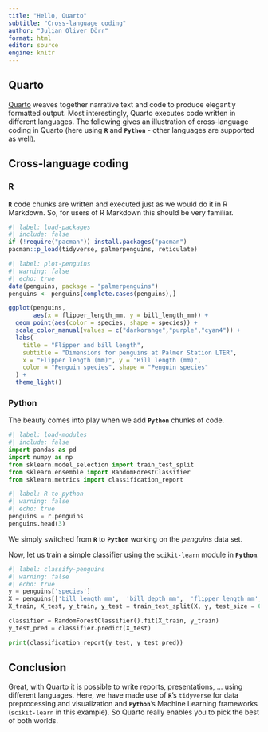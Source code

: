 ```yaml
---
title: "Hello, Quarto"
subtitle: "Cross-language coding"
author: "Julian Oliver Dörr"
format: html
editor: source
engine: knitr
---
```


## Quarto
[Quarto](https://quarto.org/) weaves together narrative text and code to produce elegantly formatted output. Most interestingly, Quarto executes code written in different languages. The following gives an illustration of cross-language coding in Quarto (here using **`R`** and **`Python`** - other languages are supported as well).

## Cross-language coding

### R

**`R`** code chunks are written and executed just as we would do it in R Markdown. So, for users of R Markdown this should be very familiar. 

```r
#| label: load-packages
#| include: false
if (!require("pacman")) install.packages("pacman")
pacman::p_load(tidyverse, palmerpenguins, reticulate)
```

```r
#| label: plot-penguins
#| warning: false
#| echo: true
data(penguins, package = "palmerpenguins")
penguins <- penguins[complete.cases(penguins),]

ggplot(penguins, 
       aes(x = flipper_length_mm, y = bill_length_mm)) +
  geom_point(aes(color = species, shape = species)) +
  scale_color_manual(values = c("darkorange","purple","cyan4")) +
  labs(
    title = "Flipper and bill length",
    subtitle = "Dimensions for penguins at Palmer Station LTER",
    x = "Flipper length (mm)", y = "Bill length (mm)",
    color = "Penguin species", shape = "Penguin species"
  ) +
  theme_light()
```

### Python

The beauty comes into play when we add **`Python`** chunks of code.

```python
#| label: load-modules
#| include: false
import pandas as pd
import numpy as np
from sklearn.model_selection import train_test_split
from sklearn.ensemble import RandomForestClassifier
from sklearn.metrics import classification_report
```

```python
#| label: R-to-python
#| warning: false
#| echo: true
penguins = r.penguins
penguins.head(3)
```

We simply switched from **`R`** to **`Python`** working on the *penguins* data set.

Now, let us train a simple classifier using the `scikit-learn` module in **`Python`**.


```python
#| label: classify-penguins
#| warning: false
#| echo: true
y = penguins['species']
X = penguins[['bill_length_mm',  'bill_depth_mm',  'flipper_length_mm', 'body_mass_g']]
X_train, X_test, y_train, y_test = train_test_split(X, y, test_size = 0.2, random_state = 333)

classifier = RandomForestClassifier().fit(X_train, y_train)
y_test_pred = classifier.predict(X_test)

print(classification_report(y_test, y_test_pred))
```

## Conclusion

Great, with Quarto it is possible to write reports, presentations, ... using different languages. Here, we have made use of **`R`**'s `tidyverse` for data preprocessing and visualization and **`Python`**'s Machine Learning frameworks (`scikit-learn` in this example). So Quarto really enables you to pick the best of both worlds.
